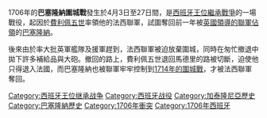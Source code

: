 {{For|其它發生在巴塞隆納的圍城戰|巴塞隆納圍城戰}}
{{Infobox military conflict
|conflict=巴塞隆納圍城戰
|partof=[[西班牙王位繼承戰爭|西班牙王位繼承戰爭]]
|image= [[Image:Alliberament_de_Barcelona_1706.jpg|220px]]|
|caption= 巴塞隆納圍城戰 (1706年)
|place=[[西班牙|西班牙]][[巴塞隆納|巴塞隆納]]
|date=1706年4月3日-27日
|casus=
|territory=
|result=[[奧格斯堡同盟|大同盟]]勝利
|combatant1= {{flagcountry|Kingdom of England}} <br> {{flag|Habsburg Monarchy|name=奧地利帝國}} <br> {{flag|Dutch Republic}} <br> {{flagicon|Spain|1506}} [[查理六世_(神聖羅馬帝國)|西班牙哈布斯堡王室]]
|combatant2= {{flagcountry|Kingdom of France}} <br> {{flagicon|Spain|1701}} [[西班牙波旁王朝|西班牙波旁王室]]
|commander1= {{flagicon|Kingdom of England}} {{link-en|查理·莫當特，第三代彼得伯勒伯爵|Charles Mordaunt, 3rd Earl of Peterborough|彼得伯勒領主}} <br> {{flagicon|Kingdom of England}} {{link-en|詹姆士·斯坦霍普，第一代斯坦霍普伯爵|James Stanhope, 1st Earl Stanhope|詹姆士·斯坦霍普}} 
|commander2= {{flagicon|Spain|1701}} [[費利佩五世|費利佩五世]] <br> {{flagicon|Kingdom of France}} {{link-en|雷納·德·弗勞雷·德·特瑟|René de Froulay de Tessé}}
|strength1=
|strength2=
|casualties1=
|casualties2=
|casualties3=
|notes=
}}

{{Campaignbox War of the Spanish Succession}}
1706年的'''巴塞隆納圍城戰'''發生於4月3日至27日間，是[[西班牙王位繼承戰爭|西班牙王位繼承戰爭]]的一場戰役，起因於[[費利佩五世|費利佩五世]]率領他的法西聯軍，試圖奪回前一年被[[巴塞隆納圍城戰_(1705年)|英國領導的聯軍佔領]]的[[巴塞隆納|巴塞隆納]]。

後來由於{{link-en|約翰·李克|John Leake}}率大批英軍艦隊及援軍趕到，法西聯軍被迫放棄圍城，同時在匆忙撤退中拋下許多補給品與大砲。撤回的路上，費利佩五世退回馬德里的路被切斷，迫使他只得退入法國，而巴塞隆納也被聯軍牢牢控制到[[巴塞隆納戰役_(1713-1714年)|1714年的圍城戰]]，才被法西聯軍奪回。
{{coord|41.4019|N|2.1667|E|source:wikidata|display=title}}

[[Category:西班牙王位继承战争|Category:西班牙王位继承战争]]
[[Category:西班牙战役|Category:西班牙战役]]
[[Category:加泰隆尼亞歷史|Category:加泰隆尼亞歷史]]
[[Category:巴塞隆納歷史|Category:巴塞隆納歷史]]
[[Category:1706年衝突|Category:1706年衝突]]
[[Category:1706年西班牙|Category:1706年西班牙]]